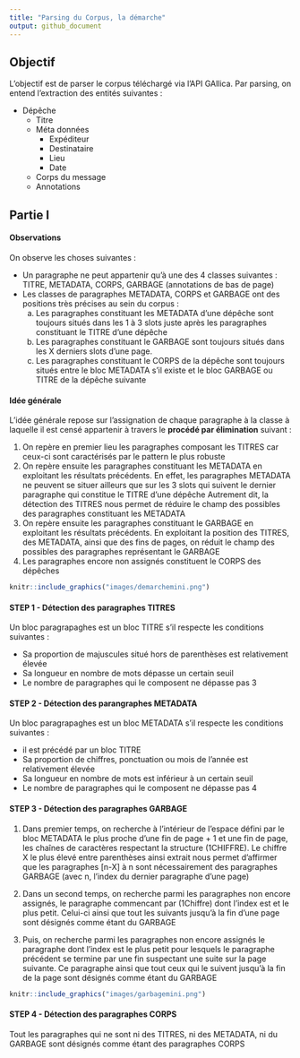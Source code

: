 ```yaml
---
title: "Parsing du Corpus, la démarche"
output: github_document
---
```


## Objectif

L'objectif est de parser le corpus téléchargé via l'API GAllica. Par parsing, on entend l'extraction des entités suivantes :

* Dépêche
    * Titre
    * Méta données
        * Expéditeur
        * Destinataire
        * Lieu
        * Date
    * Corps du message
    * Annotations
        
    



## Partie I

#### Observations

On observe les choses suivantes :

* Un paragraphe ne peut appartenir qu'à une des 4 classes suivantes : TITRE, METADATA, CORPS, GARBAGE (annotations de bas de page)
* Les classes de paragraphes METADATA, CORPS et GARBAGE ont des positions très précises au sein du corpus :
    a. Les paragraphes constituant les METADATA d'une dépêche sont toujours situés dans les 1 à 3 slots juste après les paragraphes constituant le TITRE d'une dépêche
    b. Les paragraphes constituant le GARBAGE sont toujours situés dans les X derniers slots d'une page.
    c. Les paragraphes constituant le CORPS de la dépêche sont toujours situés entre le bloc METADATA s'il existe et le bloc GARBAGE ou TITRE de la dépêche suivante

  
#### Idée générale

L'idée générale repose sur l'assignation de chaque paragraphe à la classe à laquelle il est censé appartenir à travers le **procédé par élimination** suivant :

1. On repère en premier lieu les paragraphes composant les TITRES car ceux-ci sont caractérisés par le pattern le plus robuste
2. On repère ensuite les paragraphes constituant les METADATA en exploitant les résultats précédents. En effet, les paragraphes METADATA ne peuvent se situer ailleurs que sur les 3 slots qui suivent le dernier paragraphe qui constitue le TITRE d'une dépêche Autrement dit, la détection des TITRES nous permet de réduire le champ des possibles des paragraphes constituant les METADATA
3. On repère ensuite les paragraphes constituant le GARBAGE en exploitant les résultats précédents. En exploitant la position des TITRES, des METADATA, ainsi que des fins de pages, on réduit le champ des possibles des paragraphes représentant le GARBAGE
4. Les paragraphes encore non assignés constituent le CORPS des dépêches


```r
knitr::include_graphics("images/demarchemini.png")
```



#### STEP 1 - Détection des paragraphes TITRES

Un bloc paragrapaghes est un bloc TITRE s'il respecte les conditions suivantes : 

* Sa proportion de majuscules situé hors de parenthèses est relativement élevée
* Sa longueur en nombre de mots dépasse un certain seuil
* Le nombre de paragraphes qui le composent ne dépasse pas 3


#### STEP 2 - Détection des parangraphes METADATA

Un bloc paragrapaghes est un bloc METADATA s'il respecte les conditions suivantes :  

* il est précédé par un bloc TITRE
* Sa proportion de chiffres, ponctuation ou mois de l'année est relativement élevée
* Sa longueur en nombre de mots est inférieur à un certain seuil
* Le nombre de paragraphes qui le composent ne dépasse pas 4

#### STEP 3 - Détection des paragraphes GARBAGE

1. Dans premier temps, on recherche à l'intérieur de l'espace défini par le bloc METADATA le plus proche d'une fin de page + 1 et une fin de page, les chaînes de caractères respectant la structure (1CHIFFRE). Le chiffre X le plus élevé entre parenthèses ainsi extrait nous permet d'affirmer que les paragraphes [n-X] à n sont nécessairement des paragraphes GARBAGE (avec n, l'index du dernier paragraphe d'une page)

2. Dans un second temps, on recherche parmi les paragraphes non encore assignés, le paragraphe commencant par (1Chiffre) dont l'index est et le plus petit. Celui-ci ainsi que tout les suivants jusqu'à la fin d'une page sont désignés comme étant du GARBAGE

3. Puis, on recherche parmi les paragraphes non encore assignés le paragraphe dont l'index est le plus petit pour lesquels le paragraphe précédent se termine par une fin suspectant une suite sur la page suivante. Ce paragraphe ainsi que tout ceux qui le suivent jusqu'à la fin de la page sont désignés comme étant du GARBAGE

```r
knitr::include_graphics("images/garbagemini.png")
```


#### STEP 4 - Détection des paragraphes CORPS

Tout les paragraphes qui ne sont ni des TITRES, ni des METADATA, ni du GARBAGE sont désignés comme étant des paragraphes CORPS

